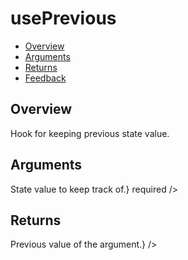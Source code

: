 
<Meta of={UsePreviousStories} />

# usePrevious

- [Overview](#overview)
- [Arguments](#arguments)
- [Returns](#returns)
- [Feedback](#feedback)

## Overview

Hook for keeping previous state value.

<Canvas of={UsePreviousStories.Overview} />

## Arguments

<FunctionArguments>
  <FunctionArgument name="value" type="any" description={<>State value to keep track of.</>} required />
</FunctionArguments>

## Returns

<FunctionArguments>
  <FunctionArgument name="value" type="any" description={<>Previous value of the argument.</>} />
</FunctionArguments>
